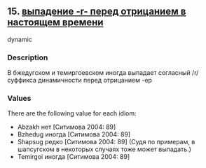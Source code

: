 ## 15. <a href =  'https://agricolamz.github.io/The_Circassian_Isoglosses_Database/15.html'>выпадение -r- перед отрицанием в настоящем времени</a>
dynamic

### Description

В бжедугском и темиргоевском иногда выпадает согласный /r/ суффикса динамичности перед отрицанием -ep

### Values
There are the following value for each idiom:

* Abzakh  нет [Ситимова 2004: 89] 
* Bzhedug  иногда [Ситимова 2004: 89] 
* Shapsug  редко [Ситимова 2004: 89] (Судя по примерам, в шапсугском в некоторых случаях тоже может выпадать.)
* Temirgoi  иногда [Ситимова 2004: 89] 

